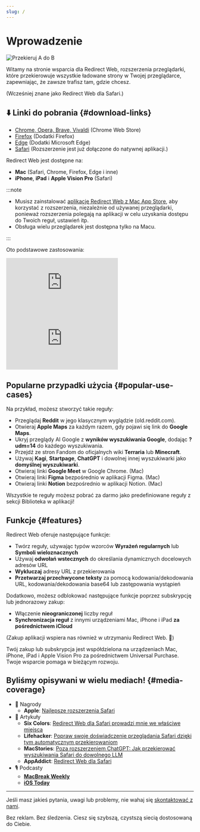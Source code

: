 ```yaml
---
slug: /
---
```



# Wprowadzenie

<div style={{display: "flex", flexDirection: "column", alignItems: "flex-start", marginBottom: "25px"}}>
  <img src={useBaseUrl("img/redirect-a-to-b.png")} style={{display: "block", minWidth: "360px", maxWidth: "500px", width: "100%", height: "auto", marginBottom: "25px"}} alt="Przekieruj A do B" />
  <ExtensionStoreLinks />
</div>

Witamy na stronie wsparcia dla Redirect Web, rozszerzenia przeglądarki, które przekierowuje wszystkie ładowane strony w Twojej przeglądarce, zapewniając, że zawsze trafisz tam, gdzie chcesz. 

(Wcześniej znane jako Redirect Web dla Safari.)

## ⬇️ Linki do pobrania {#download-links}

- [Chrome, Opera, Brave, Vivaldi](https://chromewebstore.google.com/detail/ffglckbhfbfmdkefdmjbhpnffkcmlhdh) (Chrome Web Store)
- [Firefox](https://addons.mozilla.org/firefox/addon/redirect-web/) (Dodatki Firefox)
- [Edge](https://microsoftedge.microsoft.com/addons/detail/hmfkakfdccgdpgemaicfgngnmflefpga) (Dodatki Microsoft Edge)
- [Safari](https://apps.apple.com/app/id1571283503) (Rozszerzenie jest już dołączone do natywnej aplikacji.)

Redirect Web jest dostępne na:

- **Mac** (Safari, Chrome, Firefox, Edge i inne)
- **iPhone**, **iPad** i **Apple Vision Pro** (Safari)

:::note

- Musisz zainstalować [aplikację Redirect Web z Mac App Store](https://apps.apple.com/app/id1571283503), aby korzystać z rozszerzenia, niezależnie od używanej przeglądarki, ponieważ rozszerzenia polegają na aplikacji w celu uzyskania dostępu do Twoich reguł, ustawień itp.
- Obsługa wielu przeglądarek jest dostępna tylko na Macu.

:::

Oto podstawowe zastosowania:

<iframe style={{width:"100%", aspectRatio:"9/16", height:"auto", maxHeight:"60vh", maxWidth:"35vh"}} src="https://www.youtube.com/embed/NaQ5X-v-qJU" title="iOS Demo Video (YouTube)" frameborder="0" allow="accelerometer; autoplay; clipboard-write; encrypted-media; gyroscope; picture-in-picture; web-share" allowfullscreen></iframe>

<iframe style={{width:"100%", aspectRatio:"17/9", height:"auto", maxHeight:"100vh"}} src="https://www.youtube.com/embed/5eU89Gu73SQ" title="macOS Demo Video (YouTube)" frameborder="0" allow="accelerometer; autoplay; clipboard-write; encrypted-media; gyroscope; picture-in-picture; web-share" allowfullscreen></iframe>

## Popularne przypadki użycia {#popular-use-cases}

Na przykład, możesz stworzyć takie reguły:

- Przeglądaj **Reddit** w jego klasycznym wyglądzie (old.reddit.com).
- Otwieraj **Apple Maps** za każdym razem, gdy pojawi się link do **Google Maps**.
- Ukryj przeglądy AI Google z **wyników wyszukiwania Google**, dodając **?udm=14** do każdego wyszukiwania.
- Przejdź ze stron Fandom do oficjalnych wiki **Terraria** lub **Minecraft**.
- Używaj **Kagi**, **Startpage**, **ChatGPT** i dowolnej innej wyszukiwarki jako **domyślnej wyszukiwarki**.
- Otwieraj linki **Google Meet** w Google Chrome. (Mac)
- Otwieraj linki **Figma** bezpośrednio w aplikacji Figma. (Mac)
- Otwieraj linki **Notion** bezpośrednio w aplikacji Notion. (Mac)

Wszystkie te reguły możesz pobrać za darmo jako predefiniowane reguły z sekcji Biblioteka w aplikacji!

## Funkcje {#features}

Redirect Web oferuje następujące funkcje:

- Twórz reguły, używając typów wzorców **Wyrażeń regularnych** lub **Symboli wieloznacznych**
- Używaj **odwołań wstecznych** do określania dynamicznych docelowych adresów URL
- **Wykluczaj** adresy URL z przekierowania
- **Przetwarzaj przechwycone teksty** za pomocą kodowania/dekodowania URL, kodowania/dekodowania base64 lub zastępowania wystąpień

Dodatkowo, możesz odblokować następujące funkcje poprzez subskrypcję lub jednorazowy zakup:

- Włączenie **nieograniczonej** liczby reguł
- **Synchronizacja reguł** z innymi urządzeniami Mac, iPhone i iPad **za pośrednictwem iCloud**

(Zakup aplikacji wspiera nas również w utrzymaniu Redirect Web. 🙏)

Twój zakup lub subskrypcja jest współdzielona na urządzeniach Mac, iPhone, iPad i Apple Vision Pro za pośrednictwem Universal Purchase. Twoje wsparcie pomaga w bieżącym rozwoju.


## Byliśmy opisywani w wielu mediach! {#media-coverage}

* 🏅 Nagrody
    * **Apple**: [Najlepsze rozszerzenia Safari](https://apps.apple.com/us/story/id1377753262)
* 📰 Artykuły
    * **Six Colors**: [Redirect Web dla Safari prowadzi mnie we właściwe miejsca](https://sixcolors.com/post/2022/11/redirect-web-for-safari-takes-me-to-the-right-places/)
    * **Lifehacker**: [Popraw swoje doświadczenie przeglądania Safari dzięki tym automatycznym przekierowaniom](https://lifehacker.com/improve-your-safari-browsing-experience-with-these-auto-1849812013)
    * **MacStories**: [Poza rozszerzeniem ChatGPT: Jak przekierować wyszukiwania Safari do dowolnego LLM](https://www.macstories.net/tutorials/beyond-chatgpts-extension-how-to-redirect-safari-searches-to-any-llm/)
    * **AppAddict**: [Redirect Web dla Safari](https://appaddict.app/post/redirect-web-for-safari)
* 🎙️ Podcasty
    * [**MacBreak Weekly**](https://youtu.be/I251K3L2s88?t=7427)
    * [**iOS Today**](https://youtu.be/cWkwH84b6M4?t=636)

---

Jeśli masz jakieś pytania, uwagi lub problemy, nie wahaj się [skontaktować z nami](contact-us).

Bez reklam. Bez śledzenia. Ciesz się szybszą, czystszą siecią dostosowaną do Ciebie.
